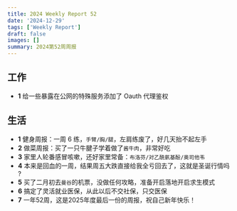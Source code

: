 ```yaml
---
title: 2024 Weekly Report 52
date: '2024-12-29'
tags: ['Weekly Report']
draft: false
images: []
summary: 2024第52周周报
---
```


<TOCInline toc={props.toc}/>

## 工作

- **1** 给一些暴露在公网的特殊服务添加了 Oauth 代理鉴权



## 生活

- **1** 健身周报：一周 6 练，`手臂/胸/腿`，左肩练废了，好几天抬不起左手
- **2** 做菜周报：买了一只牛腱子学着做了`酱牛肉`，非常好吃
- **3** 家里人轮番感冒咳嗽，还好家里常备：`布洛芬/对乙酰氨基酚/奥司他韦`
- **4** 本来是回血的一周，结果周五大跌直接给我全亏回去了，这就是圣诞行情吗 ?
- **5** 买了二月初去`曼谷`的机票，没做任何攻略，准备开启落地开启求生模式
- **6** 搞定了灵活就业医保，从此以后不交社保，只交医保
- **7** 一年52周，这是2025年度最后一份的周报，祝自己新年快乐！

















